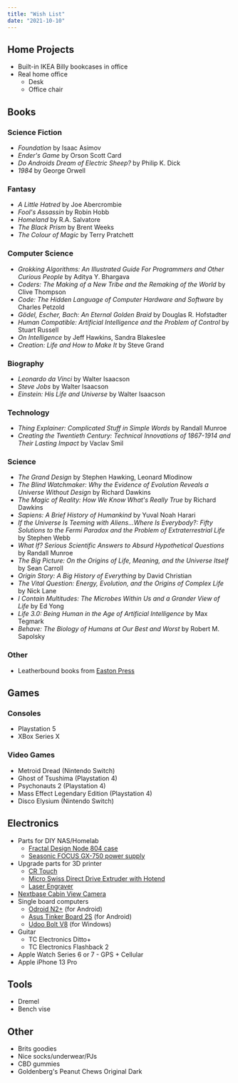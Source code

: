 ```yaml
---
title: "Wish List"
date: "2021-10-10"
---
```


## Home Projects

- Built-in IKEA Billy bookcases in office
- Real home office
  - Desk
  - Office chair

## Books

### Science Fiction

- *Foundation* by Isaac Asimov
- *Ender's Game* by Orson Scott Card
- *Do Androids Dream of Electric Sheep?* by Philip K. Dick
- *1984* by George Orwell

### Fantasy

- *A Little Hatred* by Joe Abercrombie
- *Fool's Assassin* by Robin Hobb
- *Homeland* by R.A. Salvatore
- *The Black Prism* by Brent Weeks
- *The Colour of Magic* by Terry Pratchett

### Computer Science

- *Grokking Algorithms: An Illustrated Guide For Programmers and Other Curious People* by Aditya Y. Bhargava
- *Coders: The Making of a New Tribe and the Remaking of the World* by Clive Thompson
- *Code: The Hidden Language of Computer Hardware and Software* by Charles Petzold
- *Gödel, Escher, Bach: An Eternal Golden Braid* by Douglas R. Hofstadter
- *Human Compatible: Artificial Intelligence and the Problem of Control* by Stuart Russell
- *On Intelligence* by Jeff Hawkins, Sandra Blakeslee
- *Creation: Life and How to Make It* by Steve Grand

### Biography

- *Leonardo da Vinci* by Walter Isaacson
- *Steve Jobs* by Walter Isaacson
- *Einstein: His Life and Universe* by Walter Isaacson

### Technology

- *Thing Explainer: Complicated Stuff in Simple Words* by Randall Munroe
- *Creating the Twentieth Century: Technical Innovations of 1867-1914 and Their Lasting Impact* by Vaclav Smil

### Science

- *The Grand Design* by Stephen Hawking, Leonard Mlodinow
- *The Blind Watchmaker: Why the Evidence of Evolution Reveals a Universe Without Design* by Richard Dawkins
- *The Magic of Reality: How We Know What's Really True* by Richard Dawkins
- *Sapiens: A Brief History of Humankind* by Yuval Noah Harari
- *If the Universe Is Teeming with Aliens...Where Is Everybody?: Fifty Solutions to the Fermi Paradox and the Problem of Extraterrestrial Life* by Stephen Webb
- *What If? Serious Scientific Answers to Absurd Hypothetical Questions* by Randall Munroe
- *The Big Picture: On the Origins of Life, Meaning, and the Universe Itself* by Sean Carroll
- *Origin Story: A Big History of Everything* by David Christian
- *The Vital Question: Energy, Evolution, and the Origins of Complex Life* by Nick Lane
- *I Contain Multitudes: The Microbes Within Us and a Grander View of Life* by Ed Yong
- *Life 3.0: Being Human in the Age of Artificial Intelligence* by Max Tegmark
- *Behave: The Biology of Humans at Our Best and Worst* by Robert M. Sapolsky

### Other

- Leatherbound books from [Easton Press](https://www.eastonpress.com/)

## Games

### Consoles

- Playstation 5
- XBox Series X

### Video Games

- Metroid Dread (Nintendo Switch)
- Ghost of Tsushima (Playstation 4)
- Psychonauts 2 (Playstation 4)
- Mass Effect Legendary Edition (Playstation 4)
- Disco Elysium (Nintendo Switch)

## Electronics

- Parts for DIY NAS/Homelab
  - [Fractal Design Node 804 case](https://www.newegg.com/black-fractal-design-node-micro-atx-cube-case/p/N82E16811352047?Item=N82E16811352047)
  - [Seasonic FOCUS GX-750 power supply](https://www.newegg.com/seasonic-focus-plus-750-gold-ssr-750fx-750w/p/N82E16817151187?Item=9SIA2W0FS88424)
- Upgrade parts for 3D printer
  - [CR Touch](https://www.creality3dofficial.com/products/creality-cr-touch)
  - [Micro Swiss Direct Drive Extruder with Hotend](https://store.micro-swiss.com/collections/ender-3-pro/products/micro-swiss-direct-drive-extruder)
  - [Laser Engraver](https://www.creality3dofficial.com/products/creality-blue-violet-light)
- [Nextbase Cabin View Camera](https://www.nextbase.com/en-us/modules/cabin-view-camera/)
- Single board computers
  - [Odroid N2+](https://www.hardkernel.com/shop/odroid-n2-with-4gbyte-ram-2/) (for Android)
  - [Asus Tinker Board 2S](https://tinker-board.asus.com/product/tinker-board-2s.html) (for Android)
  - [Udoo Bolt V8](https://shop.udoo.org/en/udoo-bolt-v8.html) (for Windows)
- Guitar
  - TC Electronics Ditto+
  - TC Electronics Flashback 2
- Apple Watch Series 6 or 7 - GPS + Cellular
- Apple iPhone 13 Pro

## Tools

- Dremel
- Bench vise

## Other

- Brits goodies
- Nice socks/underwear/PJs
- CBD gummies
- Goldenberg's Peanut Chews Original Dark

